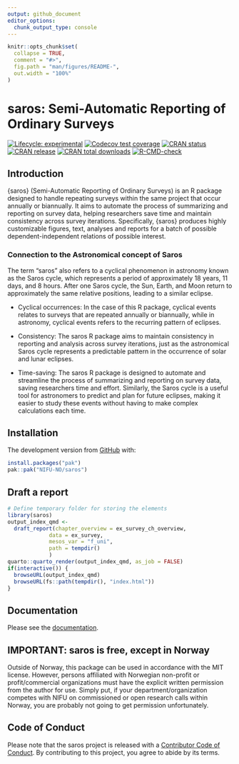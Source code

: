 ```yaml
---
output: github_document
editor_options: 
  chunk_output_type: console
---
```


<!-- README.md is generated from README.Rmd. Please edit that file -->

```r
knitr::opts_chunk$set(
  collapse = TRUE,
  comment = "#>",
  fig.path = "man/figures/README-",
  out.width = "100%"
)
```

# saros: Semi-Automatic Reporting of Ordinary Surveys

<!-- badges: start -->

[![Lifecycle: experimental](https://img.shields.io/badge/lifecycle-experimental-orange.svg)](https://lifecycle.r-lib.org/articles/stages.html#experimental)
[![Codecov test coverage](https://codecov.io/gh/NIFU-NO/saros/branch/main/graph/badge.svg)](https://app.codecov.io/gh/NIFU-NO/saros?branch=main)
[![CRAN status](https://www.r-pkg.org/badges/version/saros)](https://CRAN.R-project.org/package=saros)
[![CRAN release](https://www.r-pkg.org/badges/version-ago/saros)](https://CRAN.R-project.org/package=saros)
[![CRAN total downloads](https://cranlogs.r-pkg.org/badges/grand-total/saros)](https://CRAN.R-project.org/package=saros)
[![R-CMD-check](https://github.com/NIFU-NO/saros/actions/workflows/R-CMD-check.yaml/badge.svg)](https://github.com/NIFU-NO/saros/actions/workflows/R-CMD-check.yaml)
<!-- badges: end -->

## Introduction
{saros} (Semi-Automatic Reporting of Ordinary Surveys) is an R package designed to handle repeating surveys within the same project that occur annually or biannually. It aims to automate the process of summarizing and reporting on survey data, helping researchers save time and maintain consistency across survey iterations. Specifically, {saros} produces highly customizable figures, text, analyses and reports for a batch of possible dependent-independent relations of possible interest.


### Connection to the Astronomical concept of Saros
The term "saros" also refers to a cyclical phenomenon in astronomy known as the Saros cycle, which represents a period of approximately 18 years, 11 days, and 8 hours. After one Saros cycle, the Sun, Earth, and Moon return to approximately the same relative positions, leading to a similar eclipse.

* Cyclical occurrences: In the case of this R package, cyclical events relates to surveys that are repeated annually or biannually, while in astronomy, cyclical events refers to the recurring pattern of eclipses.

* Consistency: The saros R package aims to maintain consistency in reporting and analysis across survey iterations, just as the astronomical Saros cycle represents a predictable pattern in the occurrence of solar and lunar eclipses.

* Time-saving: The saros R package is designed to automate and streamline the process of summarizing and reporting on survey data, saving researchers time and effort. Similarly, the Saros cycle is a useful tool for astronomers to predict and plan for future eclipses, making it easier to study these events without having to make complex calculations each time.



## Installation

The development version from [GitHub](https://github.com/) with:

``` r
install.packages("pak")
pak::pak("NIFU-NO/saros")
```


## Draft a report
```r
# Define temporary folder for storing the elements
library(saros)
output_index_qmd <-
  draft_report(chapter_overview = ex_survey_ch_overview, 
             data = ex_survey, 
             mesos_var = "f_uni",
             path = tempdir()
             )
quarto::quarto_render(output_index_qmd, as_job = FALSE)
if(interactive()) {
  browseURL(output_index_qmd)
  browseURL(fs::path(tempdir(), "index.html"))
}
```



## Documentation
Please see the [documentation](https://NIFU-NO.github.io/saros/).

## IMPORTANT: saros is free, except in Norway
Outside of Norway, this package can be used in accordance with the MIT license. However, persons affiliated with Norwegian non-profit or profit/commercial organizations must have the explicit written permission from the author for use. Simply put, if your department/organization competes with NIFU on commissioned or open research calls within Norway, you are probably not going to get permission unfortunately.

## Code of Conduct

Please note that the saros project is released with a [Contributor Code of Conduct](https://contributor-covenant.org/version/2/1/CODE_OF_CONDUCT.html). By contributing to this project, you agree to abide by its terms.
